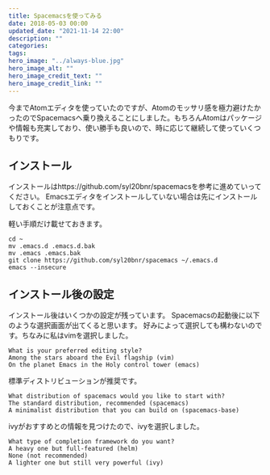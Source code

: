 ```yaml
---
title: Spacemacsを使ってみる
date: 2018-05-03 00:00
updated_date: "2021-11-14 22:00"
description: ""
categories:
tags:
hero_image: "../always-blue.jpg"
hero_image_alt: ""
hero_image_credit_text: ""
hero_image_credit_link: ""
---
```

今までAtomエディタを使っていたのですが、Atomのモッサリ感を極力避けたかったのでSpacemacsへ乗り換えることにしました。もちろんAtomはパッケージや情報も充実しており、使い勝手も良いので、時に応じて継続して使っていくつもりです。

## インストール
インストールはhttps://github.com/syl20bnr/spacemacsを参考に進めていってください。
Emacsエディタをインストールしていない場合は先にインストールしておくことが注意点です。

軽い手順だけ載せておきます。

```
cd ~
mv .emacs.d .emacs.d.bak
mv .emacs .emacs.bak
git clone https://github.com/syl20bnr/spacemacs ~/.emacs.d
emacs --insecure
```

## インストール後の設定
インストール後はいくつかの設定が残っています。
Spacemacsの起動後に以下のような選択画面が出てくると思います。
好みによって選択しても構わないのです。ちなみに私はvimを選択しました。

```
What is your preferred editing style?
Among the stars aboard the Evil flagship (vim)
On the planet Emacs in the Holy control tower (emacs)
```

標準ディストリビューションが推奨です。

```
What distribution of spacemacs would you like to start with?
The standard distribution, recommended (spacemacs)
A minimalist distribution that you can build on (spacemacs-base)
```

ivyがおすすめとの情報を見つけたので、ivyを選択しました。

```
What type of completion framework do you want?
A heavy one but full-featured (helm)
None (not recommended)
A lighter one but still very powerful (ivy)
```